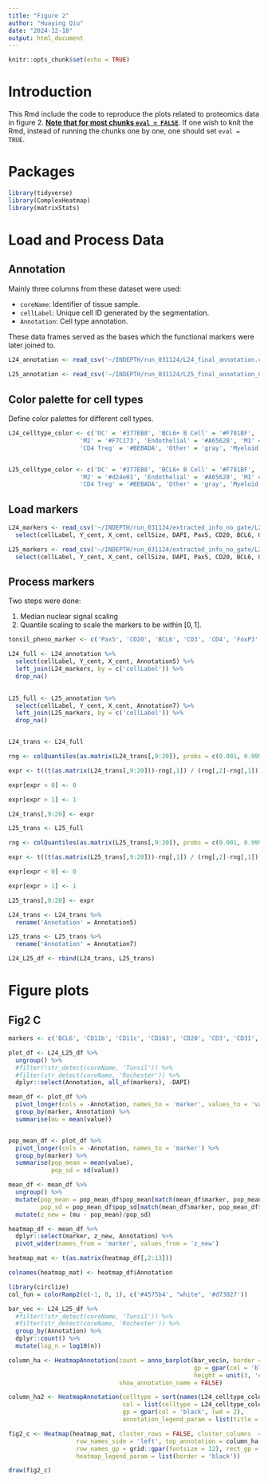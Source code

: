 ```yaml
---
title: "Figure 2"
author: "Huaying Qiu"
date: "2024-12-18"
output: html_document
---
```


```r
knitr::opts_chunk$set(echo = TRUE)
```

# Introduction

This Rmd include the code to reproduce the plots related to proteomics data in figure 2. <ins>**Note that for most chunks `eval = FALSE`**</ins>. If one wish to knit the Rmd, instead of running the chunks one by one, one should set `eval = TRUE`.

# Packages

```r

library(tidyverse)
library(ComplexHeatmap)
library(matrixStats)

```

# Load and Process Data

## Annotation

Mainly three columns from these dataset were used:

- `coreName`: Identifier of tissue sample.
- `cellLabel`: Unique cell ID generated by the segmentation.
- `Annotation`: Cell type annotation.  

These data frames served as the bases which the functional markers were later joined to. 

```r

L24_annotation <- read_csv('~/INDEPTH/run_031124/L24_final_annotation.csv')
  
L25_annotation <- read_csv('~/INDEPTH/run_031124/L25_final_annotation_032024.csv')


```

## Color palette for cell types

Define color palettes for different cell types. 

```r

L24_celltype_color <- c('DC' = '#377EB8', 'BCL6+ B Cell' = '#F781BF', 'CD4 T' = '#4DAF4A', 'CD8 T' = '#984EA3',
                    'M2' = '#F7C173', 'Endothelial' = '#A65628', 'M1' = '#00FFFF', 
                    'CD4 Treg' = '#BEBADA', 'Other' = 'gray', 'Myeloid' = '#E41A1C', 'BCL6- B Cell' = '#F6CEC1')


L25_celltype_color <- c('DC' = '#377EB8', 'BCL6+ B Cell' = '#F781BF', 'CD4 T' = '#4DAF4A', 'CD8 T' = '#984EA3',
                    'M2' = '#d24e01', 'Endothelial' = '#A65628', 'M1' = '#00FFFF', 
                    'CD4 Treg' = '#BEBADA', 'Other' = 'gray', 'Myeloid' = '#E41A1C', 'BCL6- B Cell' = '#F6CEC1')

```



## Load markers



```r

L24_markers <- read_csv('~/INDEPTH/run_031124/extracted_info_no_gate/L24_dataScaleSize_no_gate.csv') %>% 
  select(cellLabel, Y_cent, X_cent, cellSize, DAPI, Pax5, CD20, BCL6, CD3, CD4, FoxP3, CD8, CD31, CD11c, CD68, CD163, CD11b)

L25_markers <- read_csv('~/INDEPTH/run_031124/extracted_info_no_gate/L25_dataScaleSize_no_gate.csv') %>% 
  select(cellLabel, Y_cent, X_cent, cellSize, DAPI, Pax5, CD20, BCL6, CD3, CD4, FoxP3, CD8, CD31, CD11c, CD68, CD163, CD11b)

```

## Process markers

Two steps were done:

1. Median nuclear signal scaling
2. Quantile scaling to scale the markers to be within $[0,1]$. 


```r

tonsil_pheno_marker <- c('Pax5', 'CD20', 'BCL6', 'CD3', 'CD4', 'FoxP3', 'CD8', 'CD31', 'CD11c', 'CD68', 'CD163', 'CD11b')

L24_full <- L24_annotation %>% 
  select(cellLabel, Y_cent, X_cent, Annotation5) %>% 
  left_join(L24_markers, by = c('cellLabel')) %>% 
  drop_na()
  

L25_full <- L25_annotation %>% 
  select(cellLabel, Y_cent, X_cent, Annotation7) %>% 
  left_join(L25_markers, by = c('cellLabel')) %>% 
  drop_na()


L24_trans <- L24_full

rng <- colQuantiles(as.matrix(L24_trans[,9:20]), probs = c(0.001, 0.999))

expr <- t((t(as.matrix(L24_trans[,9:20]))-rng[,1]) / (rng[,2]-rng[,1]))

expr[expr < 0] <- 0

expr[expr > 1] <- 1

L24_trans[,9:20] <- expr

L25_trans <- L25_full

rng <- colQuantiles(as.matrix(L25_trans[,9:20]), probs = c(0.001, 0.999))

expr <- t((t(as.matrix(L25_trans[,9:20]))-rng[,1]) / (rng[,2]-rng[,1]))

expr[expr < 0] <- 0

expr[expr > 1] <- 1

L25_trans[,9:20] <- expr

L24_trans <- L24_trans %>% 
  rename('Annotation' = Annotation5)

L25_trans <- L25_trans %>% 
  rename('Annotation' = Annotation7)

L24_L25_df <- rbind(L24_trans, L25_trans)

```


# Figure plots

## Fig2 C


```r

markers <- c('BCL6', 'CD11b', 'CD11c', 'CD163', 'CD20', 'CD3', 'CD31', 'CD4', 'CD68', 'CD8', 'FoxP3', 'Pax5')

plot_df <- L24_L25_df %>% 
  ungroup() %>% 
  #filter(!str_detect(coreName, 'Tonsil')) %>% 
  #filter(str_detect(coreName, 'Rochester')) %>% 
  dplyr::select(Annotation, all_of(markers), -DAPI)

mean_df <- plot_df %>% 
  pivot_longer(cols = -Annotation, names_to = 'marker', values_to = 'value') %>% 
  group_by(marker, Annotation) %>% 
  summarise(mu = mean(value))


pop_mean_df <- plot_df %>% 
  pivot_longer(cols = -Annotation, names_to = 'marker') %>% 
  group_by(marker) %>% 
  summarise(pop_mean = mean(value),
            pop_sd = sd(value))

mean_df <- mean_df %>% 
  ungroup() %>% 
  mutate(pop_mean = pop_mean_df$pop_mean[match(mean_df$marker, pop_mean_df$marker)],
         pop_sd = pop_mean_df$pop_sd[match(mean_df$marker, pop_mean_df$marker)]) %>% 
  mutate(z_new = (mu - pop_mean)/pop_sd)

heatmap_df <- mean_df %>% 
  dplyr::select(marker, z_new, Annotation) %>% 
  pivot_wider(names_from = 'marker', values_from = 'z_new')

heatmap_mat <- t(as.matrix(heatmap_df[,2:13]))

colnames(heatmap_mat) <- heatmap_df$Annotation

library(circlize)
col_fun = colorRamp2(c(-1, 0, 1), c('#4575b4', "white", '#d73027'))

bar_vec <- L24_L25_df %>% 
  #filter(!str_detect(coreName, 'Tonsil')) %>% 
  #filter(str_detect(coreName, 'Rochester')) %>% 
  group_by(Annotation) %>% 
  dplyr::count() %>% 
  mutate(log_n = log10(n))

column_ha <- HeatmapAnnotation(count = anno_barplot(bar_vec$n, border = FALSE, bar_width = 0.9,
                                                    gp = gpar(col = 'black', fill = rep(L24_celltype_color[sort(names(L24_celltype_color))],1)),
                                                    height = unit(3, 'cm')),
                               show_annotation_name = FALSE)

column_ha2 <- HeatmapAnnotation(celltype = sort(names(L24_celltype_color)),
                                col = list(celltype = L24_celltype_color), show_annotation_name = TRUE,
                                gp = gpar(col = 'black', lwd = 2),
                                annotation_legend_param = list(title = 'Cell Type'))

fig2_c <- Heatmap(heatmap_mat, cluster_rows = FALSE, cluster_columns  = FALSE, col = col_fun, clustering_method_columns = 'complete',
                   row_names_side = 'left', top_annotation = column_ha, column_names_gp = grid::gpar(fontsize = 12),
                   row_names_gp = grid::gpar(fontsize = 12), rect_gp = gpar(col = "black", lwd = 2), show_column_names = TRUE, name = 'Z Score',
                   heatmap_legend_param = list(border = 'black'))

draw(fig2_c)


```


